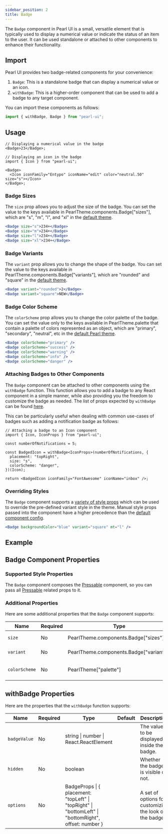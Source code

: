 ```yaml
---
sidebar_position: 2
title: Badge
---
```


The `Badge` component in Pearl UI is a small, versatile element that is typically used to display a numerical value or indicate the status of an item to the user. It can be used standalone or attached to other components to enhance their functionality.

## Import

Pearl UI provides two badge-related components for your convenience:

1. `Badge`: This is a standalone badge that can display a numerical value or an icon.
2. `withBadge`: This is a higher-order component that can be used to add a badge to any target component.

You can import these components as follows:

```jsx
import { withBadge, Badge } from "pearl-ui";
```

## Usage

```tsx
// Displaying a numerical value in the badge
<Badge>23</Badge>;

// Displaying an icon in the badge
import { Icon } from "pearl-ui";

<Badge>
  <Icon iconFamily="Entypo" iconName="edit" color="neutral.50" size="s"></Icon>
</Badge>;
```

### Badge Sizes

The `size` prop allows you to adjust the size of the badge. You can set the value to the keys available in <t>PearlTheme.components.Badge["sizes"]</t>, which are <t>"s"</t>, <t>"m"</t>, <t>"l"</t>, and <t>"xl"</t> in the [default theme](#default-component-config).

```jsx
<Badge size="s">234+</Badge>
<Badge size="m">234+</Badge>
<Badge size="l">234+</Badge>
<Badge size="xl">234+</Badge>
```

### Badge Variants

The `variant` prop allows you to change the shape of the badge. You can set the value to the keys available in <t>PearlTheme.components.Badge["variants"]</t>, which are <t>"rounded"</t> and <t>"square"</t> in the [default theme](#default-component-config).

```jsx
<Badge variant="rounded">2</Badge>
<Badge variant="square">NEW</Badge>
```

### Badge Color Scheme

The `colorScheme` prop allows you to change the color palette of the badge. You can set the value only to the keys available in <t>PearlTheme.palette</t> that contain a palette of colors represented as an object, which are <t>"primary"</t>, <t>"secondary"</t>, <t>"neutral"</t>, etc in the [default Pearl theme](../../theming/default-theme#color-palette).

```jsx
<Badge colorScheme="primary" />
<Badge colorScheme="success" />
<Badge colorScheme="warning" />
<Badge colorScheme="info" />
<Badge colorScheme="danger" />
```

### Attaching Badges to Other Components

The `Badge` component can be attached to other components using the `withBadge` function. This function allows you to add a badge to any React component in a simple manner, while also providing you the freedom to customize the badge as needed. The list of props expected by `withBadge` can be found [here](#withbadge-props).

This can be particularly useful when dealing with common use-cases of badges such as adding a notification badge as follows:

```tsx
// Attaching a badge to an Icon component
import { Icon, IconProps } from "pearl-ui";

const numberOfNotifications = 5;

const BadgedIcon = withBadge<IconProps>(numberOfNotifications, {
  placement: "topRight",
  size: "s",
  colorScheme: "danger",
})(Icon);

return <BadgedIcon iconFamily="FontAwesome" iconName="inbox" />;
```

### Overriding Styles

The `Badge` component supports a [variety of style props](#supported-style-props) which can be used to override the pre-defined variant style in the theme. Manual style props passed into the component have a higher precedence than the [default component config](#default-component-config).

```jsx
<Badge backgroundColor="blue" variant="square" mt="l" />
```

## Example


<Snack snackId="@agrawal-rohit/badge-light" />

## Badge Component Properties

### Supported Style Properties

The `Badge` component composes the [Pressable](../forms/Pressable) component, so you can pass all [Pressable](../forms/Pressable) related props to it.

### Additional Properties

Here are some additional properties that the `Badge` component supports:

| Name          | Required | Type                                           | Default     | Description                        |
| ------------- | -------- | ---------------------------------------------- | ----------- | ---------------------------------- |
| `size`        | No       | <t>PearlTheme.components.Badge["sizes"]</t>    | `"m"`       | Size of the badge.                 |
| `variant`     | No       | <t>PearlTheme.components.Badge["variants"]</t> | `"rounded"` | Variant of the badge.              |
| `colorScheme` | No       | <t>PearlTheme["palette"]</t>                   | `"primary"` | Active color palette of the badge. |

## withBadge Properties

Here are the properties that the `withBadge` function supports:

| Name         | Required | Type                                                                                                                       | Default | Description                                             |
| ------------ | -------- | -------------------------------------------------------------------------------------------------------------------------- | ------- | ------------------------------------------------------- |
| `badgeValue` | No       | <t>string \| number \| React.ReactElement</t>                                                                              |         | The value to be displayed inside the badge.             |
| `hidden`     | No       | <t>boolean</t>                                                                                                             |         | Whether the badge is visible or not.                    |
| `options`    | No       | <t>BadgeProps</t> \| { placement: <t>"topLeft" \| "topRight" \| "bottomLeft" \| "bottomRight"</t>, offset: <t>number</t> } |         | A set of options for customizing the look of the badge. |
